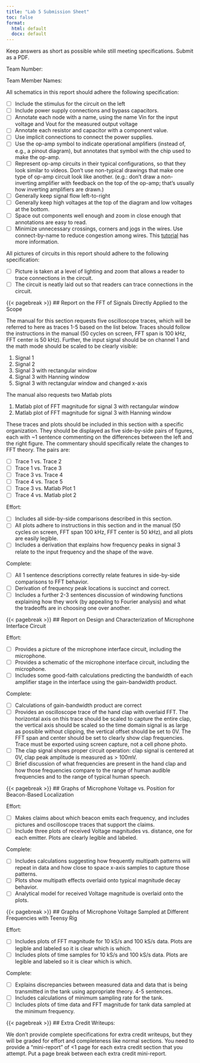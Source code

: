 ```yaml
---
title: "Lab 5 Submission Sheet"
toc: false
format:
  html: default
  docx: default
---
```


Keep answers as short as possible while still meeting specifications. Submit as a PDF.

Team Number:

Team Member Names: 

All schematics in this report should adhere the following specification:

- [ ] Include the stimulus for the circuit on the left
- [ ] Include power supply connections and bypass capacitors.
- [ ] Annotate each node with a name, using the name Vin for the input voltage and Vout for the measured output voltage
- [ ] Annotate each resistor and capacitor with a component value.
- [ ] Use implicit connections to connect the power supplies.
- [ ] Use the op-amp symbol to indicate operational amplifiers (instead of, e.g., a pinout diagram), but annotates that symbol with the chip used to make the op-amp.
- [ ] Represent op-amp circuits in their typical configurations, so that they look similar to videos.  Don't use non-typical drawings that make one type of op-amp circuit look like another.  (e.g.: don't draw a non-inverting amplifier with feedback on the top of the op-amp; that's usually how inverting amplifiers are drawn.)
- [ ] Generally keep signal flow left-to-right
- [ ] Generally keep high voltages at the top of the diagram and low voltages at the bottom.
- [ ] Space out components well enough and zoom in close enough that annotations are easy to read.
- [ ] Minimize unnecessary crossings, corners and jogs in the wires.  Use connect-by-name to reduce congestion among wires.  This [tutorial](https://learn.sparkfun.com/tutorials/how-to-read-a-schematic/reading-schematics) has more information.

All pictures of circuits in this report should adhere to the following specification:

- [ ] Picture is taken at a level of lighting and zoom that allows a reader to trace connections in the circuit.
- [ ] The circuit is neatly laid out so that readers can trace connections in the circuit.

{{< pagebreak >}}
## Report on the FFT of Signals Directly Applied to the Scope

The manual for this section requests five oscilloscope traces, which will be referred to here as traces 1-5 based on the list below. Traces should follow the instructions in the manual (50 cycles on screen, FFT span is 100 kHz, FFT center is 50 kHz). Further, the input signal should be on channel 1 and the math mode should be scaled to be clearly visible:

1. Signal 1
2. Signal 2
3. Signal 3 with rectangular window
4. Signal 3 with Hanning window
5. Signal 3 with rectangular window and changed x-axis

The manual also requests two Matlab plots

1. Matlab plot of FFT magnitude for signal 3 with rectangular window
2. Matlab plot of FFT magnitude for signal 3 with Hanning window

These traces and plots should be included in this section with a specific organization.  They should be displayed as five side-by-side pairs of figures, each with ~1 sentence commenting on the differences between the left and the right figure.  The commentary should specifically relate the changes to FFT theory.  The pairs are:

- [ ] Trace 1 vs. Trace 2
- [ ] Trace 1 vs. Trace 3
- [ ] Trace 3 vs. Trace 4
- [ ] Trace 4 vs. Trace 5
- [ ] Trace 3 vs. Matlab Plot 1
- [ ] Trace 4 vs. Matlab plot 2

Effort:

- [ ] Includes all side-by-side comparisons described in this section.
- [ ] All plots adhere to instructions in this section and in the manual (50 cycles on screen, FFT span 100 kHz, FFT center is 50 kHz), and all plots are easily legible.
- [ ] Includes a derivation that explains how frequency peaks in signal 3 relate to the input frequency and the shape of the wave.

Complete: 

- [ ] All 1 sentence descriptions correctly relate features in side-by-side comparisons to FFT behavior.
- [ ] Derivation of frequency peak locations is succinct and correct.
- [ ] Includes a further 2-3 sentences discussion of windowing functions explaining how they work (by appealing to Fourier analysis) and what the tradeoffs are in choosing one over another.

{{< pagebreak >}}
## Report on Design and Characterization of Microphone Interface Circuit

Effort:

- [ ] Provides a picture of the microphone interface circuit, including the microphone.
- [ ] Provides a schematic of the microphone interface circuit, including the microphone.
- [ ] Includes some good-faith calculations predicting the bandwidth of each amplifier stage in the interface using the gain-bandwidth product.

Complete:

- [ ] Calculations of gain-bandwidth product are correct
- [ ] Provides an oscilloscope trace of the hand clap with overlaid FFT.  The horizontal axis on this trace should be scaled to capture the entire clap, the vertical axis should be scaled so the time domain signal is as large as possible without clipping, the vertical offset should be set to 0V.  The FFT span and center should be set to clearly show clap frequencies. Trace must be exported using screen capture, not a cell phone photo.
- [ ] The clap signal shows proper circuit operation: clap signal is centered at 0V, clap peak amplitude is measured as > 100mV.
- [ ] Brief discussion of what frequencies are present in the hand clap and how those frequencies compare to the range of human audible frequencies and to the range of typical human speech.

{{< pagebreak >}}
## Graphs of Microphone Voltage vs. Position for Beacon-Based Localization

Effort:

- [ ] Makes claims about which beacon emits each frequency, and includes pictures and oscilloscope traces that support the claims.
- [ ] Include three plots of received Voltage magnitudes vs. distance, one for each emitter. Plots are clearly legible and labeled.

Complete:

- [ ] Includes calculations suggesting how frequently multipath patterns will repeat in data and how close to space x-axis samples to capture those patterns.
- [ ] Plots show multipath effects overlaid onto typical magnitude decay behavior.
- [ ] Analytical model for received Voltage magnitude is overlaid onto the plots.

{{< pagebreak >}}
## Graphs of Microphone Voltage Sampled at Different Frequencies with Teensy Rig

Effort:

- [ ] Includes plots of FFT magnitude for 10 kS/s and 100 kS/s data. Plots are legible and labeled so it is clear which is which.
- [ ] Includes plots of time samples for 10 kS/s and 100 kS/s data. Plots are legible and labeled so it is clear which is which.

Complete: 

- [ ] Explains discrepancies between measured data and data that is being transmitted in the tank using appropriate theory.  4-5 sentences.
- [ ] Includes calculations of minimum sampling rate for the tank.
- [ ] Includes plots of time data and FFT magnitude for tank data sampled at the minimum frequency.

{{< pagebreak >}}
## Extra Credit Writeups:

We don't provide complete specifications for extra credit writeups, but they will be graded for effort and completeness like normal sections.  You need to provide a "mini-report" of <1 page for each extra credit section that you attempt. Put a page break between each extra credit mini-report.

